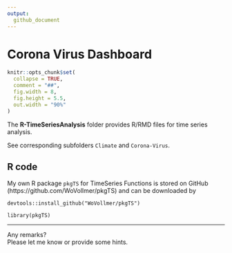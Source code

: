 ```yaml
---
output:
  github_document
---
```


<!-- README.md is generated from README.Rmd. Please edit that file -->

# Corona Virus Dashboard


```r
knitr::opts_chunk$set(
  collapse = TRUE,
  comment = "##",
  fig.width = 8, 
  fig.height = 5.5,
  out.width = "90%"
)

```

The **R-TimeSeriesAnalysis** folder provides R/RMD files for time series analysis. 

See corresponding subfolders `Climate` and `Corona-Virus`.

## R code

My own R package `pkgTS` for TimeSeries Functions 
is stored on GitHub (https://github.com/WoVollmer/pkgTS) and can be downloaded by

`devtools::install_github("WoVollmer/pkgTS")` 

`library(pkgTS)`



----------------------

Any remarks?    
Please let me know or provide some hints.
